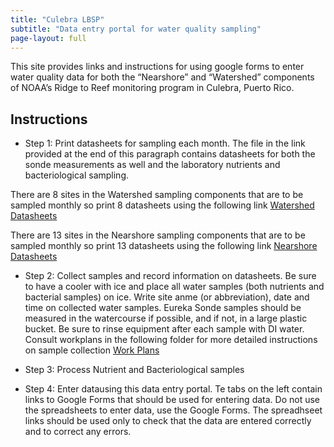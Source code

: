 ```yaml
---
title: "Culebra LBSP"
subtitle: "Data entry portal for water quality sampling"
page-layout: full
---
```


This site provides links and instructions for using google forms to enter water quality data for both the "Nearshore" and "Watershed" components of NOAA's Ridge to Reef monitoring program in Culebra, Puerto Rico. 

## Instructions

* Step 1: Print datasheets for sampling each month. The file in the link provided at the end of this paragraph contains datasheets for both the sonde measurements as well and the laboratory nutrients and bacteriological sampling. 

There are 8 sites in the Watershed sampling components that are to be sampled monthly so print 8 datasheets using the following link [Watershed Datasheets](https://docs.google.com/document/d/17oZ_msC6d49UCro2x92w2r4P4DCnu0YX/edit)

There are 13 sites in the Nearshore sampling components that are to be sampled monthly so print 13 datasheets using the following link [Nearshore Datasheets](https://docs.google.com/document/d/1blpa4Iob9zMFprBdBVjw-C5EYTtMRYO7/edit)

* Step 2: Collect samples and record information on datasheets. Be sure to have a cooler with ice and place all water samples (both nutrients and bacterial samples) on ice. Write site anme (or abbreviation), date and time on collected water samples. Eureka Sonde samples should be measured in the watercourse if possible, and if not, in a large plastic bucket. Be sure to rinse equipment after each sample with DI water. Consult workplans in the following folder for more detailed instructions on sample collection [Work Plans](https://drive.google.com/drive/u/1/folders/1Jfijtywj3ZfLIrinoLc9D4M8A9y6mx2z)

* Step 3: Process Nutrient and Bacteriological samples

* Step 4: Enter datausing this data entry portal. Te tabs on the left contain links to Google Forms that should be used for entering data. Do not use the spreadsheets to enter data, use the Google Forms. The spreadhseet links should be used only to check that the data are entered correctly and to correct any errors. 



